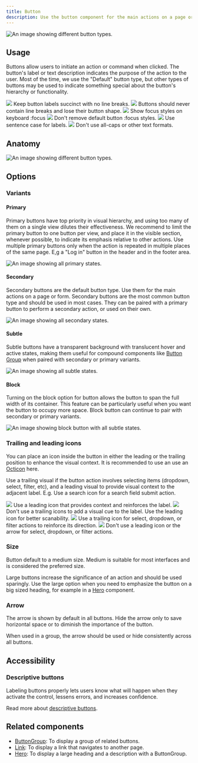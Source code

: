 ```yaml
---
title: Button
description: Use the button component for the main actions on a page or form.
---
```



![An image showing different button types.](https://github.com/primer/brand/assets/912236/435f104b-47a5-49d8-9568-6825f2b3789c)

## Usage

Buttons allow users to initiate an action or command when clicked. The button's label or text description indicates the purpose of the action to the user. Most of the time, we use the "Default" button type, but other types of buttons may be used to indicate something special about the button's hierarchy or functionality.

<DoDontContainer>
  <Do>
    <img src="https://github.com/primer/brand/assets/912236/1cbc4eed-6047-4e4a-a38d-11b6ffba3a67" />
    <Caption>Keep button labels succinct with no line breaks.</Caption>
  </Do>
  <Dont>
    <img src="https://github.com/primer/brand/assets/912236/5b2562b7-b6eb-4930-8b7d-3607379b0e3c" />
    <Caption>
      Buttons should never contain line breaks and lose their button shape.
    </Caption>
  </Dont>
</DoDontContainer>

<DoDontContainer>
  <Do>
    <img src="https://github.com/primer/brand/assets/912236/6a112917-5fed-4c30-ad22-e1f3c437d50b" />
    <Caption>Show focus styles on keyboard :focus</Caption>
  </Do>
  <Dont>
    <img src="https://github.com/primer/brand/assets/912236/01e53312-c2cb-4128-937f-01e4c313362c" />
    <Caption>Don't remove default button :focus styles.</Caption>
  </Dont>
</DoDontContainer>

<DoDontContainer>
  <Do>
    <img src="https://github.com/primer/brand/assets/912236/e0bf58f6-db93-4dfb-927b-0d058e235e86" />
    <Caption>Use sentence case for labels.</Caption>
  </Do>
  <Dont>
    <img src="https://github.com/primer/brand/assets/912236/41b4bb4e-1709-4ddc-834c-9f474061b943" />
    <Caption>Don't use all-caps or other text formats.</Caption>
  </Dont>
</DoDontContainer>

## Anatomy

![An image showing different button types.](https://github.com/primer/brand/assets/912236/af85252d-783e-47dd-9b2c-ead0df0745b9)

## Options

### Variants

#### Primary

Primary buttons have top priority in visual hierarchy, and using too many of them on a single view dilutes their effectiveness. We recommend to limit the primary button to one button per view, and place it in the visible section, whenever possible, to indicate its emphasis relative to other actions. Use multiple primary buttons only when the action is repeated in multiple places of the same page. E,g a "Log in" button in the header and in the footer area.

![An image showing all primary states.](https://github.com/primer/brand/assets/912236/95d56f96-2453-41db-81f1-6c2e04568c26)

#### Secondary

Secondary buttons are the default button type. Use them for the main actions on a page or form. Secondary buttons are the most common button type and should be used in most cases. They can be paired with a primary button to perform a secondary action, or used on their own.

![An image showing all secondary states.](https://github.com/primer/brand/assets/912236/1acc8007-13a2-4083-b0f2-c1b4d5cf7b82)

#### Subtle

Subtle buttons have a transparent background with translucent hover and active states, making them useful for compound components like [Button Group](/components/ButtonGroup) when paired with secondary or primary variants.

![An image showing all subtle states.](https://github.com/primer/brand/assets/912236/7420969a-e561-4fd6-9bef-7340e2b0a7e8)

#### Block

Turning on the block option for button allows the button to span the full width of its container. This feature can be particularly useful when you want the button to occupy more space. Block button can continue to pair with secondary or primary variants.

![An image showing block button with all subtle states.](https://github.com/primer/brand/assets/131988618/eb7ab85e-c9b1-49ed-93be-ad3e5bff656e)

### Trailing and leading icons

You can place an icon inside the button in either the leading or the trailing position to enhance the visual context. It is recommended to use an use an [Octicon](https://primer.style/octicons) here.

Use a trailing visual if the button action involves selecting items (dropdown, select, filter, etc), and a leading visual to provide visual context to the adjacent label. E.g. Use a search icon for a search field submit action.

<DoDontContainer>
  <Do>
    <img src="https://github.com/primer/brand/assets/912236/2de44a58-fbf6-46bf-a645-5efd88da70dd" />
    <Caption>
      Use a leading icon that provides context and reinforces the label.
    </Caption>
  </Do>
  <Dont>
    <img src="https://github.com/primer/brand/assets/912236/9dba03c8-5a70-464c-9100-33a2205e4c26" />
    <Caption>
      Don't use a trailing icons to add a visual cue to the label. Use the
      leading icon for better scanability.
    </Caption>
  </Dont>
</DoDontContainer>

<DoDontContainer>
  <Do>
    <img src="https://github.com/primer/brand/assets/912236/ef4c5d1c-abbb-477a-92d2-61a690924fc5" />
    <Caption>
      Use a trailing icon for select, dropdown, or filter actions to reinforce
      its direction.
    </Caption>
  </Do>
  <Dont>
    <img src="https://github.com/primer/brand/assets/912236/5c052c37-3482-4061-b399-97a455484e01" />
    <Caption>
      Don't use a leading icon or the arrow for select, dropdown, or filter
      actions.
    </Caption>
  </Dont>
</DoDontContainer>

### Size

Button default to a medium size. Medium is suitable for most interfaces and is considered the preferred size.

Large buttons increase the significance of an action and should be used sparingly. Use the large option when you need to emphasize the button on a big sized heading, for example in a [Hero](/components/Hero) component.

### Arrow

The arrow is shown by default in all buttons. Hide the arrow only to save horizontal space or to diminish the importance of the button.

When used in a group, the arrow should be used or hide consistently across all buttons.

## Accessibility

### Descriptive buttons

Labeling buttons properly lets users know what will happen when they activate the control, lessens errors, and increases confidence.

Read more about [descriptive buttons](https://primer.style/design/guides/accessibility/descriptive-buttons/).

## Related components

- [ButtonGroup](/components/ButtonGroup): To display a group of related buttons.
- [Link](/components/Link): To display a link that navigates to another page.
- [Hero](/components/Hero): To display a large heading and a description with a ButtonGroup.

